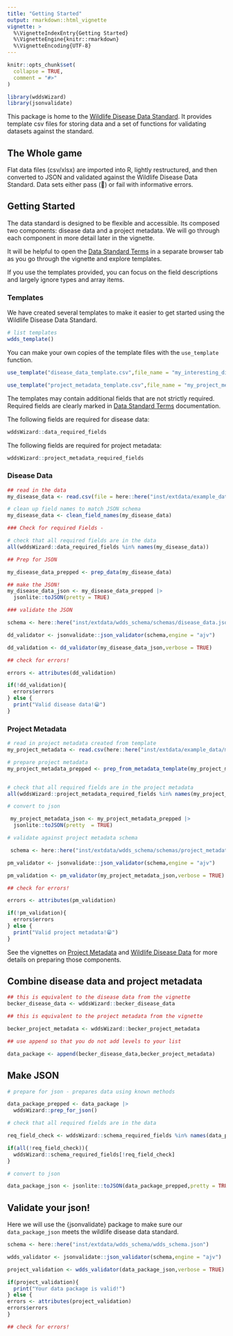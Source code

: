 ```yaml
---
title: "Getting Started"
output: rmarkdown::html_vignette
vignette: >
  %\VignetteIndexEntry{Getting Started}
  %\VignetteEngine{knitr::rmarkdown}
  %\VignetteEncoding{UTF-8}
---
```


```r
knitr::opts_chunk$set(
  collapse = TRUE,
  comment = "#>"
)
```

```r
library(wddsWizard)
library(jsonvalidate)
```

This package is home to the [Wildlife Disease Data Standard](https://doi.org/10.32942/X2TW4J).
It provides template csv files for storing data and a set of functions for validating datasets against the standard. 

## The Whole game

Flat data files (csv/xlsx) are imported into R, lightly restructured, and then converted to JSON and validated against the Wildlife Disease Data Standard. 
Data sets either pass (🎉) or fail with informative errors. 

## Getting Started

The data standard is designed to be flexible and accessible. 
Its composed two components: disease data and a project metadata.
We will go through each component in more detail later in the vignette. 

It will be helpful to open the [Data Standard Terms](schema_overview.html#terms) in a separate browser tab as you go through the vignette and explore templates. 

If you use the templates provided, you can focus on the field descriptions and largely ignore types and array items.

### Templates

We have created several templates to make it easier to get started using the Wildlife Disease Data Standard.

```r
# list templates
wdds_template()
```

You can make your own copies of the template files with the `use_template` function.

```r

use_template("disease_data_template.csv",file_name = "my_interesting_disease_data.csv",open = TRUE)

use_template("project_metadata_template.csv",file_name = "my_project_metadata.csv",open = TRUE)
```

The templates may contain additional fields that are not strictly required. Required fields are clearly marked in [Data Standard Terms](schema_overview.html#terms) documentation.

The following fields are required for disease data:
```r
wddsWizard::data_required_fields
```

The following fields are required for project metadata:
```r
wddsWizard::project_metadata_required_fields
```

### Disease Data

```r

## read in the data
my_disease_data <- read.csv(file = here::here("inst/extdata/example_data/my_interesting_disease_data.csv"))

# clean up field names to match JSON schema
my_disease_data <- clean_field_names(my_disease_data)

### Check for required Fields -

# check that all required fields are in the data
all(wddsWizard::data_required_fields %in% names(my_disease_data))

## Prep for JSON

my_disease_data_prepped <- prep_data(my_disease_data)

## make the JSON!
my_disease_data_json <- my_disease_data_prepped |>
  jsonlite::toJSON(pretty = TRUE)

### validate the JSON 

schema <- here::here("inst/extdata/wdds_schema/schemas/disease_data.json")

dd_validator <- jsonvalidate::json_validator(schema,engine = "ajv")

dd_validation <- dd_validator(my_disease_data_json,verbose = TRUE)

## check for errors!

errors <- attributes(dd_validation)

if(!dd_validation){
  errors$errors  
} else {
  print("Valid disease data!😁")
}
```

### Project Metadata

```r

# read in project metadata created from template
my_project_metadata <- read.csv(here::here("inst/extdata/example_data/my_project_metadata.csv"))

# prepare project metadata
my_project_metadata_prepped <- prep_from_metadata_template(my_project_metadata)


# check that all required fields are in the project metadata
all(wddsWizard::project_metadata_required_fields %in% names(my_project_metadata_prepped))

# convert to json

 my_project_metadata_json <- my_project_metadata_prepped |>
  jsonlite::toJSON(pretty  = TRUE)

# validate against project metadata schema

 schema <- here::here("inst/extdata/wdds_schema/schemas/project_metadata.json")

pm_validator <- jsonvalidate::json_validator(schema,engine = "ajv")

pm_validation <- pm_validator(my_project_metadata_json,verbose = TRUE)

## check for errors!

errors <- attributes(pm_validation)

if(!pm_validation){
  errors$errors  
} else {
  print("Valid project metadata!😁")
}

```

See the vignettes on [Project Metadata](project_metadata.html) and [Wildlife Disease Data](disease_data.html) for more
details on preparing those components. 


## Combine disease data and project metadata

```r

## this is equivalent to the disease data from the vignette
becker_disease_data <- wddsWizard::becker_disease_data

## this is equivalent to the project metadata from the vignette

becker_project_metadata <- wddsWizard::becker_project_metadata

## use append so that you do not add levels to your list

data_package <- append(becker_disease_data,becker_project_metadata)

```

## Make JSON

```r

# prepare for json - prepares data using known methods

data_package_prepped <- data_package |>
  wddsWizard::prep_for_json()

# check that all required fields are in the data

req_field_check <- wddsWizard::schema_required_fields %in% names(data_package_prepped)

if(all(!req_field_check)){
  wddsWizard::schema_required_fields[!req_field_check]  
}

# convert to json

data_package_json <- jsonlite::toJSON(data_package_prepped,pretty = TRUE)


```

## Validate your json!

Here we will use the {jsonvalidate} package to make sure our `data_package_json` 
meets the wildlife disease data standard.

```r

schema <- here::here("inst/extdata/wdds_schema/wdds_schema.json")

wdds_validator <- jsonvalidate::json_validator(schema,engine = "ajv")

project_validation <- wdds_validator(data_package_json,verbose = TRUE)

if(project_validation){
  print("Your data package is valid!")
} else {
errors <- attributes(project_validation)
errors$errors
}

## check for errors!


```

